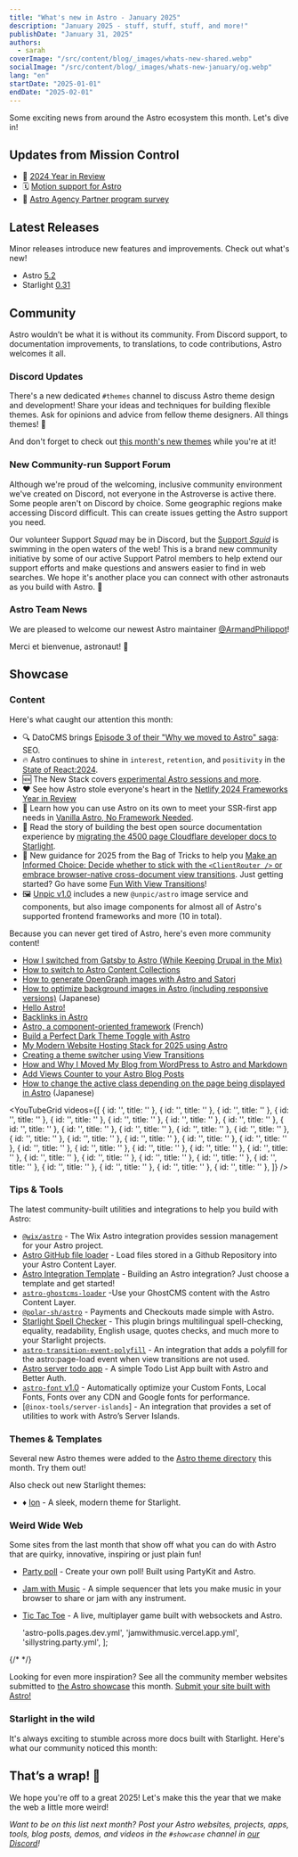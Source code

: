 ```yaml
---
title: "What's new in Astro - January 2025"
description: "January 2025 - stuff, stuff, stuff, and more!"
publishDate: "January 31, 2025"
authors:
  - sarah
coverImage: "/src/content/blog/_images/whats-new-shared.webp"
socialImage: "/src/content/blog/_images/whats-new-january/og.webp"
lang: "en"
startDate: "2025-01-01"
endDate: "2025-02-01"
---
```



Some exciting news from around the Astro ecosystem this month. Let's dive in!

## Updates from Mission Control 

- 🚀 [2024 Year in Review](/blog/year-in-review-2024/)
- 🗓 [Motion support for Astro](https://motion.dev/docs/css#astro)
- 🤝 [Astro Agency Partner program survey](https://forms.gle/MBXf9oHyFzr53ZKaA)

## Latest Releases

Minor releases introduce new features and improvements. Check out what's new!

- Astro [5.2](https://github.com/withastro/astro/blob/refs/heads/main/packages/astro/CHANGELOG.md#520)
- Starlight [0.31](https://github.com/withastro/starlight/blob/main/packages/starlight/CHANGELOG.md#0310)
 
## Community

Astro wouldn’t be what it is without its community. From Discord support, to documentation improvements, to translations, to code contributions, Astro welcomes it all.

### Discord Updates

There's a new dedicated `#themes` channel to discuss Astro theme design and development! Share your ideas and techniques for building flexible themes. Ask for opinions and advice from fellow theme designers. All things themes! 🎨

And don't forget to check out [this month's new themes](#themes--templates) while you're at it!

### New Community-run Support Forum

Although we're proud of the welcoming, inclusive community environment we've created on Discord, not everyone in the Astroverse is active there. Some people aren't on Discord by choice. Some geographic regions make accessing Discord difficult. This can create issues getting the Astro support you need.

Our volunteer Support *Squad* may be in Discord, but the [Support *Squid*](https://get.supportsquid.ink/) is swimming in the open waters of the web! This is a brand new community initiative by some of our active Support Patrol members to help extend our support efforts and make questions and answers easier to find in web searches. We hope it's another place you can connect with other astronauts as you build with Astro. 🦑

### Astro Team News

We are pleased to welcome our newest Astro maintainer [@ArmandPhilippot](https://astro.badg.es/contributor/ArmandPhilippot/)!

Merci et bienvenue, astronaut! 🫡 

## Showcase

### Content

Here's what caught our attention this month: 
- 🔍 DatoCMS brings [Episode 3 of their "Why we moved to Astro" saga](https://www.datocms.com/blog/astro-seo-and-datocms): SEO.
- 🔥 Astro continues to shine in `interest`, `retention`, and `positivity` in the [State of React:2024](https://state-of-react-2024.onrender.com/en-US/libraries/back-end-infrastructure/).
- 🆕 The New Stack covers [experimental Astro sessions and more](https://thenewstack.io/new-astro-releases-incorporates-sessions-new-astro-actions-tools/).
- ❤ See how Astro stole everyone's heart in the [Netlify 2024 Frameworks Year in Review](https://www.netlify.com/blog/2024-frameworks-year-in-review/)
- 🍦 Learn how you can use Astro on its own to meet your SSR-first app needs in [Vanilla Astro, No Framework Needed](https://www.telerik.com/blogs/vanilla-astro-no-framework-needed).
- 🌟 Read the story of building the best open source documentation experience by [migrating the 4500 page Cloudflare developer docs to Starlight](https://blog.cloudflare.com/open-source-all-the-way-down-upgrading-our-developer-documentation/).
- 👜 New guidance for 2025 from the Bag of Tricks to help you [Make an Informed Choice: Decide whether to stick with the `<ClientRouter />` or embrace browser-native cross-document view transitions](https://events-3bg.pages.dev/jotter/astro-view-transitions/). Just getting started? Go have some [Fun With View Transitions](https://vtbag.dev/fwvt/welcome/)!
- 🖼 [Unpic v1.0](https://unpic.pics/blog/unpic-1/) includes a new `@unpic/astro` image service and components, but also image components for almost all of Astro's supported frontend frameworks and more (10 in total).


Because you can never get tired of Astro, here's even more community content!

- [How I switched from Gatsby to Astro (While Keeping Drupal in the Mix)](https://albert.skibinski.nl/en/blog/how-i-switched-gatsby-astro-while-keeping-drupal-mix/)
- [How to switch to Astro Content Collections](https://cassidoo.co/post/collections-switch/)
- [How to generate OpenGraph images with Astro and Satori](https://skyfall.dev/posts/astro-og-with-satori)
- [How to optimize background images in Astro (including responsive versions)](https://webtech-media.jp/article/astro-background-image-optimization) (Japanese)
- [Hello Astro!](https://thamas.hu/astro-hello)
- [Backlinks in Astro](https://codemacabre.com/notes/backlinks-in-astro/)
- [Astro, a component-oriented framework](https://www.lbke.fr/ressources/structure-des-composants-astrojs) (French)
- [Build a Perfect Dark Theme Toggle with Astro](https://spilled.online/posts/astro-dark-theme-toggle/)
- [My Modern Website Hosting Stack for 2025 using Astro](https://www.rhelmer.org/blog/how-i-am-running-sites-in-2025/)
- [Creating a theme switcher using View Transitions](https://iankduffy.com/articles/creating-a-theme-switcher-using-view-transition/)
- [How and Why I Moved My Blog from WordPress to Astro and Markdown](https://levelup.gitconnected.com/how-and-why-i-moved-my-blog-from-wordpress-to-astro-and-markdown-3549672d5a86)
- [Add Views Counter to your Astro Blog Posts](https://elazizi.com/posts/add-views-counter-to-your-astro-blog-posts/)
- [How to change the active class depending on the page being displayed in Astro](https://webtech-media.jp/article/astro-pathname-based-active-class) (Japanese)


<YouTubeGrid
  videos={[
    { id: '', title: '' },
    { id: '', title: '' },
    { id: '', title: '' },
    { id: '', title: '' },
    { id: '', title: '' },
    { id: '', title: '' },
    { id: '', title: '' },
    { id: '', title: '' },
    { id: '', title: '' },
    { id: '', title: '' },
    { id: '', title: '' },
    { id: '', title: '' },
    { id: '', title: '' },
    { id: '', title: '' },
    { id: '', title: '' },
    { id: '', title: '' },
    { id: '', title: '' },
    { id: '', title: '' },
    { id: '', title: '' },
    { id: '', title: '' },
    { id: '', title: '' },
    { id: '', title: '' },
    { id: '', title: '' },
    { id: '', title: '' },
    { id: '', title: '' },
    { id: '', title: '' },
    { id: '', title: '' },
    { id: '', title: '' },
    { id: '', title: '' },
    { id: '', title: '' },
    { id: '', title: '' },
    { id: '', title: '' },
  ]}
/> 

### Tips & Tools

The latest community-built utilities and integrations to help you build with Astro:

- [`@wix/astro`](https://www.npmjs.com/package/@wix/astro) - The Wix Astro integration provides session management for your Astro project.
- [Astro GitHub file loader](https://github.com/gingerchew/astro-github-file-loader) - Load files stored in a Github Repository into your Astro Content Layer.
- [Astro Integration Template](https://astro-integration-template.netlify.app/get-started/pick-a-template/) - Building an Astro integration? Just choose a template and get started!
- [`astro-ghostcms-loader`](https://github.com/MatthiesenXYZ/ghostcms-loader) -Use your GhostCMS content with the Astro Content Layer.
- [`@polar-sh/astro`](https://github.com/polarsource/polar-adapters/tree/main/packages/polar-astro) - Payments and Checkouts made simple with Astro.
- [Starlight Spell Checker](https://starlight-spell-checker.trueberryless.org/) - This plugin brings multilingual spell-checking, equality, readability, English usage, quotes checks, and much more to your Starlight projects.
- [`astro-transition-event-polyfill`](https://github.com/louisescher/astro-transition-event-polyfill) - An integration that adds a polyfill for the astro:page-load event when view transitions are not used.
- [Astro server todo app](https://github.com/devgauravjatt/astro5-server-todo-app) - A simple Todo List App built with Astro and Better Auth.
- [`astro-font` v1.0](https://github.com/rishi-raj-jain/astro-font) - Automatically optimize your Custom Fonts, Local Fonts, Fonts over any CDN and Google fonts for performance.
- [`@inox-tools/server-islands`] - An integration that provides a set of utilities to work with Astro’s Server Islands.

### Themes & Templates

Several new Astro themes were added to the [Astro theme directory](https://astro.build/themes/) this month. Try them out!

<ThemeGrid date={frontmatter.startDate} />

Also check out new Starlight themes:

- ♦ [Ion](https://louisescher.github.io/starlight-ion-theme/) - A sleek, modern theme for Starlight.

### Weird Wide Web

Some sites from the last month that show off what you can do with Astro that are quirky, innovative, inspiring or just plain fun!

- [Party poll](https://astro-polls.pages.dev/) - Create your own poll! Built using PartyKit and Astro.
- [Jam with Music](https://jamwithmusic.vercel.app/) - A simple sequencer that lets you make music in your browser to share or jam with any instrument.
- [Tic Tac Toe](https://github.com/lilnasy/tic-tac-toe) - A live, multiplayer game built with websockets and Astro.

  'astro-polls.pages.dev.yml',
  'jamwithmusic.vercel.app.yml',
  'sillystring.party.yml',
]; 

{/* <ShowcaseGridById ids={monthlySites} />  */}

<MonthlyShowcaseGrid startDate={frontmatter.startDate} endDate={frontmatter.endDate} exclude={monthlySites} /> 

Looking for even more inspiration? See all the community member websites submitted to [the Astro showcase](https://astro.build/showcase/) this month. [Submit your site built with Astro!](https://astro.build/showcase/submit/)

<MonthlyShowcaseGrid startDate={frontmatter.startDate} endDate={frontmatter.endDate} />

### Starlight in the wild

It's always exciting to stumble across more docs built with Starlight. Here's what our community noticed this month:

<MonthlyShowcaseGrid starlight startDate={frontmatter.startDate} endDate={frontmatter.endDate} />

## That’s a wrap! 👋

We hope you're off to a great 2025! Let's make this the year that we make the web a little more weird!

*Want to be on this list next month? Post your Astro websites, projects, apps, tools, blog posts, demos, and videos in the `#showcase` channel in [our Discord](https://astro.build/chat)!*